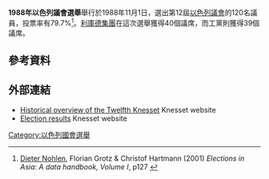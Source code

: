 '''1988年以色列議會選舉'''舉行於1988年11月1日，選出第12屆[[以色列議會|以色列議會]]的120名議員，投票率有79.7%<ref>[[Dieter_Nohlen|Dieter Nohlen]], Florian Grotz & Christof Hartmann (2001) ''Elections in Asia: A data handbook, Volume I'', p127 {{ISBN|0-19-924958-X}}</ref>。[[利庫德集團|利庫德集團]]在這次選舉獲得40個議席，而工黨則獲得39個議席。
==參考資料==
{{reflist}}
==外部連結==
*[https://www.knesset.gov.il/review/ReviewPage.aspx?kns=12&lng=3 Historical overview of the Twelfth Knesset] {{Wayback|url=https://www.knesset.gov.il/review/ReviewPage.aspx?kns=12&lng=3 |date=20210411070206 }} Knesset website {{in lang|en}}
*[https://www.knesset.gov.il/history/eng/eng_hist12_s.htm Election results] {{Wayback|url=https://www.knesset.gov.il/history/eng/eng_hist12_s.htm |date=20210411070206 }} Knesset website	
{{以色列選舉}}
[[Category:以色列國會選舉|Category:以色列國會選舉]]